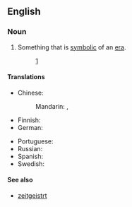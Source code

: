 ==English==

===Noun===
{{en-noun|signs of the times}}

# {{lb|en|idiomatic}} Something that is [[symbolic]] of an [[era]].
#: {{ux|en|We [the black players]’d get off the coach at away matches and the {{w|National Front}} would be right there in your face. In those days, we didn’t have security and we’d have to [[run the gauntlet]]. We’d get to the players’ entrance and there’d be [[spit]] on my jacket or Cyrille’s shirt. It was a '''sign of the times'''.}} [http://www.theguardian.com/football/2014/jul/25/west-brom-three-degrees-book-extract]

====Translations====
{{trans-top|symbol of an era}}
* Chinese:
*: Mandarin: {{t|cmn|[[時代]][[的]][[標誌]]}}, {{t|cmn|[[时代]][[的]][[标志]]|tr=shídài de biāozhì}}
* Finnish: {{t|fi|ajan merkki}}
* German: {{t|de|Zeitzeichen|n}}
{{trans-mid}}
* Portuguese: {{t-needed|pt}}
* Russian: {{t-needed|ru}}
* Spanish: {{t|es|signo de los tiempos|m}}
* Swedish: {{t|sv|tidstecken|n}}
{{trans-bottom}}

====See also====
* [[zeitgeistrt]]
